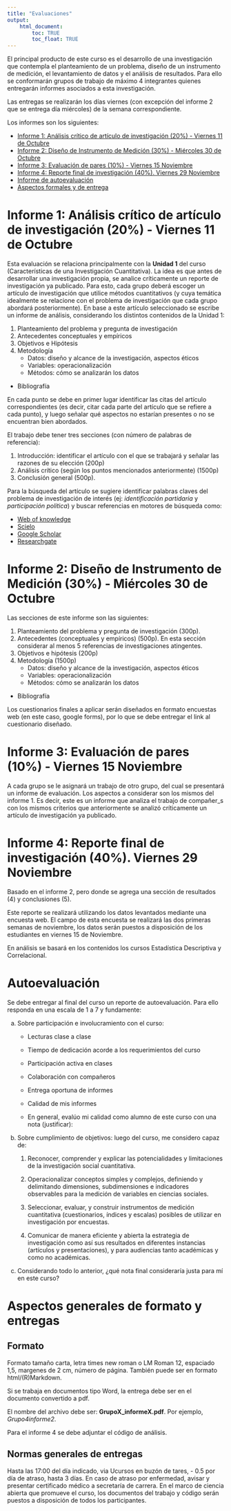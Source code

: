 ```yaml
---
title: "Evaluaciones"
output:
    html_document:
        toc: TRUE
        toc_float: TRUE
---
```


El principal producto de este curso es el desarrollo de una investigación que contempla el planteamiento de un problema, diseño de un instrumento de medición, el levantamiento de datos y el análisis de resultados. Para ello se conformarán grupos de trabajo de máximo 4 integrantes quienes entregarán informes asociados a esta investigación.

Las entregas se realizarán los días viernes (con excepción del informe 2 que se entrega día miércoles) de la semana correspondiente.

Los informes son los siguientes:

- [Informe 1: Análisis crítico de artículo de investigación (20%) - Viernes 11 de Octubre](#inf1)
- [Informe 2: Diseño de Instrumento de Medición (30%) - Miércoles 30 de Octubre](#inf2)
- [Informe 3: Evaluación de pares (10%) - Viernes 15 Noviembre](#inf3)
- [Informe 4: Reporte final de investigación (40%).  Viernes 29 Noviembre](#inf4)
- [Informe de autoevaluación](#inf5)
- [Aspectos formales y de entrega](#asp)

# Informe 1: Análisis crítico de artículo de investigación (20%) - Viernes 11 de Octubre {#inf1}

Esta evaluación se relaciona principalmente con la **Unidad 1** del curso (Características de una Investigación Cuantitativa). La idea es que antes de desarrollar una investigación propia, se analice críticamente un reporte de investigación ya publicado. Para esto, cada grupo deberá escoger un artículo de investigación que utilice métodos cuantitativos (y cuya temática idealmente se relacione con el problema de investigación que cada grupo abordará posteriormente). En base a este artículo seleccionado se escribe un informe de análisis, considerando los distintos contenidos de la Unidad 1:

1. Planteamiento del problema y pregunta de investigación
2. Antecedentes conceptuales y empíricos
3. Objetivos e Hipótesis
4. Metodología
    - Datos: diseño y alcance de la investigación, aspectos éticos
    - Variables: operacionalización
    - Métodos: cómo se analizarán los datos
- Bibliografía

En cada punto se debe en primer lugar identificar las citas del artículo correspondientes (es decir, citar cada parte del artículo que se refiere a cada punto), y luego señalar qué aspectos no estarían presentes o no se encuentran bien abordados.

El trabajo debe tener tres secciones (con número de palabras de referencia):

1. Introducción: identificar el artículo con el que se trabajará y señalar las razones de su elección (200p)
2. Análisis crítico (según los puntos mencionados anteriormente) (1500p)
3. Conclusión general (500p).

Para la búsqueda del artículo se sugiere identificar palabras claves del problema de investigación de interés (ej: _identificación partidaria_ y _participación política_) y buscar referencias en motores de búsqueda como:

- [Web of knowledge](http://apps.webofknowledge.com)
- [Scielo](https://www.scielo.org)
- [Google Scholar](https://scholar.google.cl/)
- [Researchgate](https://www.researchgate.net/)

# Informe 2: Diseño de Instrumento de Medición (30%) - Miércoles 30 de Octubre {#inf2}

Las secciones de este informe son las siguientes:

1. Planteamiento del problema y pregunta de investigación (300p).
2. Antecedentes (conceptuales y empíricos) (500p). En esta sección considerar al menos 5 referencias de investigaciones atingentes.
3. Objetivos e hipótesis (200p)
4. Metodología (1500p)
    - Datos: diseño y alcance de la investigación, aspectos éticos
    - Variables: operacionalización
    - Métodos: cómo se analizarán los datos
- Bibliografía

Los cuestionarios finales a aplicar serán diseñados en formato encuestas web (en este caso, google forms), por lo que se debe entregar el link al cuestionario diseñado.


# Informe 3: Evaluación de pares (10%) - Viernes 15 Noviembre {#inf3}

A cada grupo se le asignará un trabajo de otro grupo, del cual se presentará un informe de evaluación. Los aspectos a considerar son los mismos del informe 1. Es decir, este es un informe que analiza el trabajo de compañer_s con los mismos criterios que anteriormente se analizó críticamente un artículo de investigación ya publicado.

# Informe 4: Reporte final de investigación (40%).  Viernes 29 Noviembre {#inf4}

Basado en el informe 2, pero donde se agrega una sección de resultados (4) y conclusiones (5).


Este reporte se realizará utilizando los datos levantados mediante una encuesta web. El campo de esta encuesta se realizará las dos primeras semanas de noviembre, los datos serán puestos a disposición de los estudiantes en viernes 15 de Noviembre.

En análisis se basará en los contenidos los cursos Estadística Descriptiva y Correlacional.


# Autoevaluación{#inf5}

Se debe entregar al final del curso un reporte de autoevaluación. Para ello responda en una escala de 1 a 7 y fundamente:

a) Sobre participación e involucramiento con el curso:

    -   Lecturas clase a clase

    -   Tiempo de dedicación acorde a los requerimientos del curso

    -   Participación activa en clases

    -   Colaboración con compañeros

    -   Entrega oportuna de informes

    -   Calidad de mis informes

    -   En general, evalúo mi calidad como alumno de este curso con una nota (justificar):

b) Sobre cumplimiento de objetivos: luego del curso, me considero capaz de:

    1. Reconocer, comprender y explicar las potencialidades y limitaciones de la investigación social cuantitativa.

    2. Operacionalizar conceptos simples y complejos, definiendo y delimitando dimensiones, subdimensiones e indicadores observables para la medición de variables en ciencias sociales.

    3. Seleccionar, evaluar, y construir instrumentos de medición cuantitativa (cuestionarios, índices y escalas) posibles de utilizar en investigación por encuestas.

    4. Comunicar de manera eficiente y abierta la estrategia de investigación como así sus resultados en diferentes instancias (artículos y presentaciones), y para audiencias tanto académicas y como no académicas.


c) Considerando todo lo anterior, ¿qué nota final consideraría justa para mí en este curso?

# Aspectos generales de formato y entregas {#asp}


## Formato

Formato tamaño carta, letra times new roman o LM Roman 12, espaciado 1,5, margenes de 2 cm, número de página. También puede ser en formato html/(R)Markdown.

Si se trabaja en documentos tipo Word, la entrega debe ser en el documento convertido a pdf.

El nombre del archivo debe ser: **GrupoX_informeX.pdf**. Por ejemplo, _Grupo4informe2_.

Para el informe 4 se debe adjuntar el código de análisis.


## Normas generales de entregas

Hasta las 17:00 del dı́a indicado, via Ucursos en buzón de tares, - 0.5 por dı́a de atraso, hasta 3 dı́as. En caso de atraso por enfermedad, avisar y presentar certificado médico a secretarı́a de carrera. En el marco de ciencia abierta que promueve el curso, los documentos del trabajo y código serán puestos a disposición de todos los participantes.
